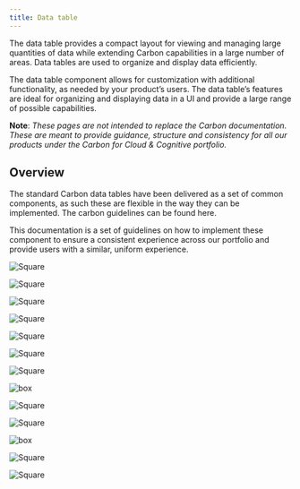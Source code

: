 ```yaml
---
title: Data table
---
```


<PageDescription>

The data table provides a compact layout for viewing and managing large quantities of data while extending Carbon capabilities in a large number of areas. Data tables are used to organize and display data efficiently. 

</PageDescription>

The data table component allows for customization with additional functionality, as needed by your product’s users. The data table’s features are ideal for organizing and displaying data in a UI and provide a large range of possible capabilities. 

**Note**: _These pages are not intended to replace the Carbon documentation. These are meant to provide guidance, structure and consistency for all our products under the Carbon for Cloud & Cognitive portfolio._

## Overview

The standard Carbon data tables have been delivered as a set of common components, as such these are flexible in the way they can be implemented. The carbon guidelines can be found here.

This documentation is a set of guidelines on how to implement these component to ensure a consistent experience across our portfolio and provide users with a similar, uniform experience.

<Row className="image-card-group">

<Column colMd={3} colLg={3} noGutterSm>

<ImageCard 
sub-title="Table header"
sub-titleColor="dark"
hoverColor="dark"
disabled
href="http://localhost:8000/patterns/data-table/header">    

![Square](images/table_header.png)

</ImageCard>

<ImageCard
sub-title="Expandable rows"
sub-titleColor="dark"
hoverColor="dark"
disabled
href="https://www.carbondesignsystem.com/">

![Square](images/expandable_rows.png)

</ImageCard>

<ImageCard
sub-title="Columns"
sub-titleColor="dark"
hoverColor="dark"
disabled
href="https://www.carbondesignsystem.com/">    

![Square](images/columns.png)

</ImageCard>

<ImageCard
sub-title="Empty state"
sub-titleColor="dark"
hoverColor="dark"
disabled
href="https://www.carbondesignsystem.com/">    

![Square](images/empty_state.png)

</ImageCard>

</Column>

<Column colMd={3} colLg={3} noGutterSm>

<ImageCard 
sub-title="Table actions"
sub-titleColor="dark"
hoverColor="dark"
disabled
href="https://www.carbondesignsystem.com/">

![Square](images/table_actions.png)

</ImageCard>

<ImageCard
sub-title="Inline editing"
sub-titleColor="dark"
hoverColor="dark"
disabled
href="https://www.carbondesignsystem.com/">

![Square](images/Inline_editing.png)

</ImageCard>

<ImageCard
sub-title="Scrolling"
sub-titleColor="dark"
hoverColor="dark"
disabled
href="https://www.carbondesignsystem.com/">

![Square](images/scrolling.png)

</ImageCard>

</Column>

<Column colMd={3} colLg={3} noGutterSm>

<ImageCard
sub-title="Row actions"
sub-titleColor="dark"
hoverColor="dark"
disabled
href="https://www.carbondesignsystem.com/"> 

![box](images/row_actions.png)

</ImageCard>

<ImageCard
sub-title="Persistent vs hover"
sub-titleColor="dark"
hoverColor="dark"
disabled
href="https://www.carbondesignsystem.com/">

![Square](images/persistent_VS_hover.png)

</ImageCard>

<ImageCard
sub-title="Pagination"
sub-titleColor="dark"
hoverColor="dark"
disabled
href="https://www.carbondesignsystem.com/">

![Square](images/pagination.png)

</ImageCard>

</Column>

<Column colMd={3} colLg={3} noGutterSm>

<ImageCard
sub-title="Clickable rows items"
sub-titleColor="dark"
hoverColor="dark"
disabled
href="https://www.carbondesignsystem.com/"> 

![box](images/clickable_row_items.png)

</ImageCard>

<ImageCard
sub-title="Toolbar actions"
sub-titleColor="dark"
hoverColor="dark"
disabled
href="https://www.carbondesignsystem.com/">

![Square](images/toolbar_batch_actions.png)

</ImageCard>

<ImageCard
sub-title="Column customization"
sub-titleColor="dark"
hoverColor="dark"
href="https://pages.github.ibm.com/cdai-design/pal/patterns/data-table/columncustomization">

![Square](images/customization.png)

</ImageCard>

</Column>

</Row>

